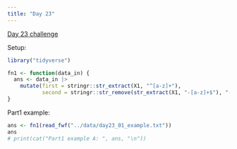 ```yaml
---
title: "Day 23"
---
```


[Day 23 challenge](https://adventofcode.com/2024/day/23)

Setup:

```r
library("tidyverse")

fn1 <- function(data_in) {
  ans <- data_in |>
    mutate(first = stringr::str_extract(X1, "^[a-z]+"),
           second = stringr::str_remove(str_extract(X1, "-[a-z]+$"), "-"))
}
```

Part1 example:

```r
ans <- fn1(read_fwf("../data/day23_01_example.txt"))
ans
# print(cat("Part1 example A: ", ans, "\n"))
```

<!-- Part1: -->

<!-- ```{r day09_part1} -->
<!-- ans <- fn1(read_lines("../data/day09_01.txt")) -->
<!-- print(cat("Part1: ", ans, "\n")) -->
<!-- ``` -->
